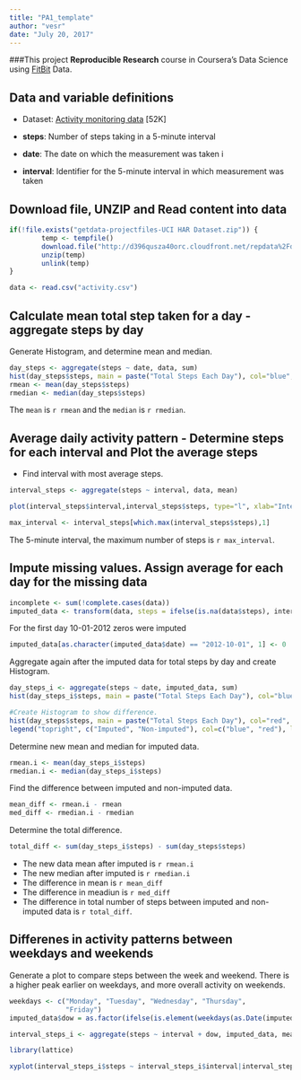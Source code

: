 ---
title: "PA1_template"
author: "vesr"
date: "July 20, 2017"
---
###This project
**Reproducible Research** course in Coursera's Data Science using  [FitBit](http://en.wikipedia.org/wiki/Fitbit) Data.



## Data and variable definitions

* Dataset: [Activity monitoring data](https://d396qusza40orc.cloudfront.net/repdata%2Fdata%2Factivity.zip) [52K]


* **steps**: Number of steps taking in a 5-minute interval  
* **date**: The date on which the measurement was taken i 
* **interval**: Identifier for the 5-minute interval in which measurement was taken


## Download file, UNZIP and Read content into data


```{r}
if(!file.exists("getdata-projectfiles-UCI HAR Dataset.zip")) {
        temp <- tempfile()
        download.file("http://d396qusza40orc.cloudfront.net/repdata%2Fdata%2Factivity.zip",temp)
        unzip(temp)
        unlink(temp)
}

data <- read.csv("activity.csv")
```


## Calculate mean total step taken for a day - aggregate steps by day 
Generate Histogram, and determine mean and median.
```{r} 
day_steps <- aggregate(steps ~ date, data, sum)
hist(day_steps$steps, main = paste("Total Steps Each Day"), col="blue", xlab="Number of Steps")
rmean <- mean(day_steps$steps)
rmedian <- median(day_steps$steps)
```

The `mean` is `r rmean` and the `median` is `r rmedian`.

## Average  daily activity pattern - Determine steps for each interval and Plot the average steps
* Find interval with most average steps. 
```{r}
interval_steps <- aggregate(steps ~ interval, data, mean)

plot(interval_steps$interval,interval_steps$steps, type="l", xlab="Interval", ylab="Number of Steps",main="Average Number of Steps per Day by Interval")

max_interval <- interval_steps[which.max(interval_steps$steps),1]
```

The 5-minute interval, the maximum number of steps is `r max_interval`.

## Impute missing values. Assign average for each day for the missing data
 
```{r}
incomplete <- sum(!complete.cases(data))
imputed_data <- transform(data, steps = ifelse(is.na(data$steps), interval_steps$steps[match(data$interval, interval_steps$interval)], data$steps))
```

For the first day  10-01-2012 zeros were imputed 
```{r}
imputed_data[as.character(imputed_data$date) == "2012-10-01", 1] <- 0
```

Aggregate again after the imputed data for total steps by day and create Histogram. 
```{r}
day_steps_i <- aggregate(steps ~ date, imputed_data, sum)
hist(day_steps_i$steps, main = paste("Total Steps Each Day"), col="blue", xlab="Number of Steps")

#Create Histogram to show difference. 
hist(day_steps$steps, main = paste("Total Steps Each Day"), col="red", xlab="Number of Steps", add=T)
legend("topright", c("Imputed", "Non-imputed"), col=c("blue", "red"), lwd=10)
```

Determine new mean and median for imputed data. 
```{r}
rmean.i <- mean(day_steps_i$steps)
rmedian.i <- median(day_steps_i$steps)
```

Find the  difference between imputed and non-imputed data.
```{r}
mean_diff <- rmean.i - rmean
med_diff <- rmedian.i - rmedian
```

Determine the total difference.
```{r}
total_diff <- sum(day_steps_i$steps) - sum(day_steps$steps)
```
* The new data mean after imputed  is `r rmean.i`
* The new median after imputed is  `r rmedian.i`
* The difference in mean is  `r mean_diff`
* The difference in meadiun is `r med_diff`
* The difference in  total number of steps between imputed and non-imputed data is `r total_diff`.  


## Differenes  in activity patterns between weekdays and weekends
Generate a plot to compare  steps between the week and weekend. 
There is a higher peak earlier on weekdays, and more overall activity on weekends.  
``` {r}
weekdays <- c("Monday", "Tuesday", "Wednesday", "Thursday", 
              "Friday")
imputed_data$dow = as.factor(ifelse(is.element(weekdays(as.Date(imputed_data$date)),weekdays), "Weekday", "Weekend"))

interval_steps_i <- aggregate(steps ~ interval + dow, imputed_data, mean)

library(lattice)

xyplot(interval_steps_i$steps ~ interval_steps_i$interval|interval_steps_i$dow, main="Average Steps per Day by Interval",xlab="Interval", ylab="Steps",layout=c(1,2), type="l")

```
